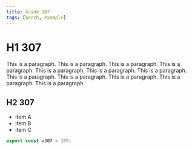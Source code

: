 ```yaml
---
title: Guide 307
tags: [bench, example]
---
```


# H1 307

This is a paragraph. This is a paragraph. This is a paragraph. This is a paragraph. This is a paragraph. This is a paragraph. This is a paragraph. This is a paragraph. This is a paragraph. This is a paragraph. This is a paragraph. This is a paragraph. 

## H2 307

- item A
- item B
- item C

```ts
export const v307 = 307;
```